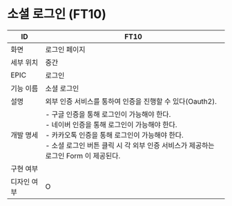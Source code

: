 # 소셜 로그인 (FT10)

| ID | FT10 |
| --- | --- |
| 화면 | 로그인 페이지 |
| 세부 위치 | 중간 |
| EPIC | 로그인 |
| 기능 이름 | 소셜 로그인 |
| 설명 | 외부 인증 서비스를 통하여 인증을 진행할 수 있다(Oauth2).  |
| 개발 명세 | - 구글 인증을 통해 로그인이 가능해야 한다.<br />- 네이버 인증을 통해 로그인이 가능해야 한다.<br />- 카카오톡 인증을 통해 로그인이 가능해야 한다.<br />- 소셜 로그인 버튼 클릭 시 각 외부 인증 서비스가 제공하는 로그인 Form 이 제공된다. |
| 구현 여부 |  |
| 디자인 여부 | O |